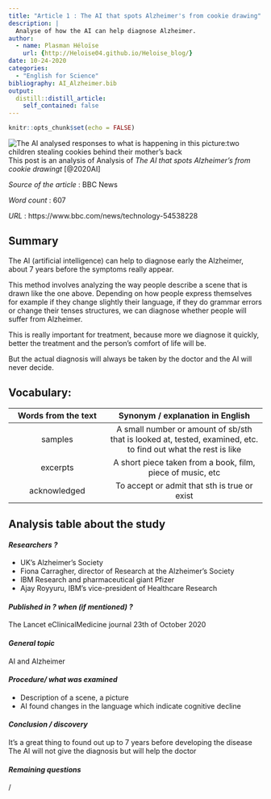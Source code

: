 ```yaml
---
title: "Article 1 : The AI that spots Alzheimer's from cookie drawing"
description: |
  Analyse of how the AI can help diagnose Alzheimer.
author:
  - name: Plasman Héloïse
    url: {http://Heloise04.github.io/Heloise_blog/}
date: 10-24-2020
categories:
  - "English for Science"
bibliography: AI_Alzheimer.bib
output: 
  distill::distill_article:
    self_contained: false
---
```


```r
knitr::opts_chunk$set(echo = FALSE)
```

![The AI analysed responses to what is happening in this picture:two children stealing cookies behind their mother's back](images/cookietheft.jpg)
This post is an analysis of Analysis of *The AI that spots Alzheimer's from cookie drawingt*
[@2020AI]

_Source of the article_ : BBC News

_Word count_ : 607

_URL_ : https://www.bbc.com/news/technology-54538228  


## Summary 

The AI (artificial intelligence) can help to diagnose early the Alzheimer, about 7 years before the symptoms really appear. 

This method involves analyzing the way people describe a scene that is drawn like the one above. Depending on how people express themselves for example if they change slightly their language, if they do grammar errors or change their tenses structures, we can diagnose whether people will suffer from Alzheimer.

This is really important for treatment, because more we diagnose it quickly, better the treatment and the person's comfort of life will be. 

But the actual diagnosis will always be taken by the doctor and the AI will never decide.


## Vocabulary: 

| Words from the text 	| Synonym / explanation in English 	|
|:-------------------:	|:--------------------------------:	|
|      samples     	|       A small number or amount of sb/sth that is looked at, tested, examined, etc. to find out what the rest is like            	|
|         excerpts          	|       A short piece taken from a book, film, piece of music, etc            	|
|      acknowledged     	|       To accept or admit that sth is true or exist            	|


## Analysis table about the study


#### *Researchers ?*
* UK's Alzheimer's Society
* Fiona Carragher, director of Research at the Alzheimer's Society
* IBM Research and pharmaceutical giant Pfizer
* Ajay Royyuru, IBM's vice-president of Healthcare Research

#### *Published in ? when (if mentioned) ?*
The Lancet eClinicalMedicine journal 
23th of October 2020


#### *General topic*
AI and Alzheimer


#### *Procedure/ what was examined* 
* Description of a scene, a picture 
* AI found changes in the language which indicate cognitive decline


#### *Conclusion / discovery* 
It’s a great thing to found out up to 7 years before developing the disease
The AI will not give the diagnosis but will help the doctor 


#### *Remaining questions*
/
